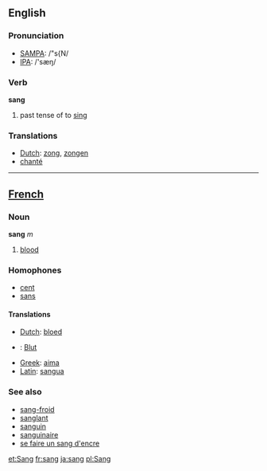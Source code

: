 ==English==
=== Pronunciation ===
*[[w:SAMPA|SAMPA]]: /"s{N/
*[[w:IPA|IPA]]: /'sæŋ/

=== Verb ===

'''sang'''

# past tense of to [[sing]]

=== Translations ===
*[[Dutch]]: [[zong]], [[zongen]]
*[[chanter|chanté]]

----

==[[French]]==
===Noun===
'''sang''' ''m''
# [[blood]]
===Homophones===
*[[cent]]
*[[sans]]
====Translations====

*[[Dutch]]: [[bloed]]
*{{de}}: [[Blut]]
*[[Greek]]: [[aima]]
*[[Latin]]: [[sangua]]

===See also===
*[[sang-froid]]
*[[sanglant]]
*[[sanguin]]
*[[sanguinaire]]
*[[se faire un sang d'encre]]

[[et:Sang]]
[[fr:sang]]
[[ja:sang]]
[[pl:Sang]]